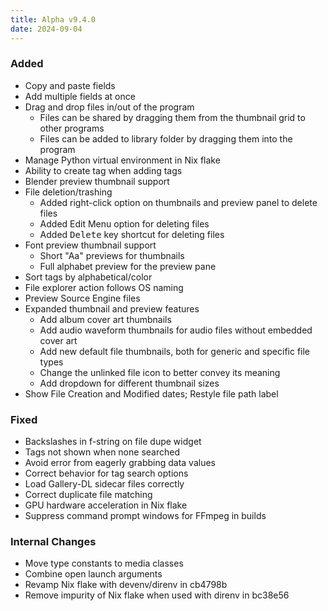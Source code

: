 ```yaml
---
title: Alpha v9.4.0
date: 2024-09-04
---
```


### Added
- Copy and paste fields
- Add multiple fields at once
- Drag and drop files in/out of the program
  - Files can be shared by dragging them from the thumbnail grid to other programs
  - Files can be added to library folder by dragging them into the program
- Manage Python virtual environment in Nix flake
- Ability to create tag when adding tags
- Blender preview thumbnail support
- File deletion/trashing
  - Added right-click option on thumbnails and preview panel to delete files
  - Added Edit Menu option for deleting files
  - Added <kbd>Delete</kbd> key shortcut for deleting files
- Font preview thumbnail support
  - Short "Aa" previews for thumbnails
  - Full alphabet preview for the preview pane
- Sort tags by alphabetical/color
- File explorer action follows OS naming
- Preview Source Engine files
- Expanded thumbnail and preview features
  - Add album cover art thumbnails
  - Add audio waveform thumbnails for audio files without embedded cover art
  - Add new default file thumbnails, both for generic and specific file types
  - Change the unlinked file icon to better convey its meaning
  - Add dropdown for different thumbnail sizes
- Show File Creation and Modified dates; Restyle file path label

### Fixed
- Backslashes in f-string on file dupe widget
- Tags not shown when none searched
- Avoid error from eagerly grabbing data values
- Correct behavior for tag search options
- Load Gallery-DL sidecar files correctly
- Correct duplicate file matching
- GPU hardware acceleration in Nix flake
- Suppress command prompt windows for FFmpeg in builds

### Internal Changes
- Move type constants to media classes
- Combine open launch arguments
- Revamp Nix flake with devenv/direnv in cb4798b
- Remove impurity of Nix flake when used with direnv in bc38e56